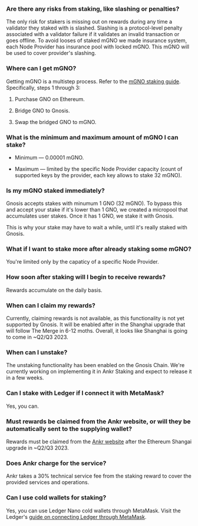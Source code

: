 ### Are there any risks from staking, like slashing or penalties?

The only risk for stakers is missing out on rewards during any time a validator they staked with is slashed. Slashing is a protocol-level penalty associated with a validator failure if it validates an invalid transaction or goes offline. To avoid looses of staked mGNO we made insurance system, each Node Provider has insurance pool with locked mGNO. This mGNO will be used to cover provider's slashing.

### Where can I get mGNO?

Getting mGNO is a multistep process. Refer to the [mGNO staking guide](https://www.ankr.com/docs/staking/delegated-staking/mgno/stake/). Specifically, steps 1 through 3: 

1. Purchase GNO on Ethereum.

2. Bridge GNO to Gnosis.

3. Swap the bridged GNO to mGNO.

### What is the minimum and maximum amount of mGNO I can stake?

* Minimum — 0.00001 mGNO.

* Maximum — limited by the specific Node Provider capacity (count of supported keys by the provider, each key allows to stake 32 mGNO).

### Is my mGNO staked immediately?

Gnosis accepts stakes with minumum 1 GNO (32 mGNO). To bypass this and accept your stake if it's lower than 1 GNO, we created a micropool that accumulates user stakes. Once it has 1 GNO, we stake it with Gnosis.  

  

This is why your stake may have to wait a while, until it's really staked with Gnosis.

### What if I want to stake more after already staking some mGNO?

You're limited only by the capaticy of a specific Node Provider.

### How soon after staking will I begin to receive rewards?

Rewards accumulate on the daily basis.

### When can I claim my rewards?

Currently, claiming rewards is not available, as this functionality is not yet supported by Gnosis. It will be enabled after in the Shanghai upgrade that will follow The Merge in 6-12 moths. Overall, it looks like Shanghai is going to come in \~Q2/Q3 2023.

### When can I unstake?

The unstaking functionality has been enabled on the Gnosis Chain. We're currently working on implementing it in Ankr Staking and expect to release it in a few weeks.

### Can I stake with Ledger if I connect it with MetaMask?

Yes, you can.

### Must rewards be claimed from the Ankr website, or will they be automatically sent to the supplying wallet?

Rewards must be claimed from the [Ankr website](https://www.ankr.com/staking/dashboard/) after the Ethereum Shangai upgrade in \~Q2/Q3 2023.

### Does Ankr charge for the service?

Ankr takes a 30% technical service fee from the staking reward to cover the provided services and operations.

### Can I use cold wallets for staking?

Yes, you can use Ledger Nano cold wallets through MetaMask. Visit the Ledger's [guide on connecting Ledger through MetaMask](https://www.ledger.com/academy/security/the-safest-way-to-use-metamask).
